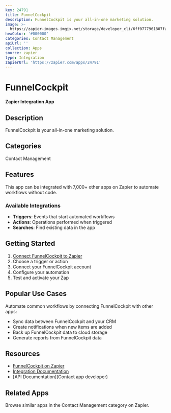 ```yaml
---
key: 24791
title: FunnelCockpit
description: FunnelCockpit is your all-in-one marketing solution.
image: >-
  https://zapier-images.imgix.net/storage/developer_cli/6ff0777961807fa01b2a7e3d3c0660d6.png?auto=format%2Ccompress&ixlib=python-3.0.0&q=50
hexColor: '#000000'
categories: Contact Management
apiUrl: ''
collection: Apps
source: zapier
type: Integration
zapierUrl: 'https://zapier.com/apps/24791'
---
```

# FunnelCockpit

**Zapier Integration App**

## Description

FunnelCockpit is your all-in-one marketing solution.

## Categories

Contact Management

## Features

This app can be integrated with 7,000+ other apps on Zapier to automate workflows without code.

### Available Integrations

- **Triggers**: Events that start automated workflows
- **Actions**: Operations performed when triggered
- **Searches**: Find existing data in the app

## Getting Started

1. [Connect FunnelCockpit to Zapier](https://zapier.com/apps/24791)
2. Choose a trigger or action
3. Connect your FunnelCockpit account
4. Configure your automation
5. Test and activate your Zap

## Popular Use Cases

Automate common workflows by connecting FunnelCockpit with other apps:

- Sync data between FunnelCockpit and your CRM
- Create notifications when new items are added
- Back up FunnelCockpit data to cloud storage
- Generate reports from FunnelCockpit data

## Resources

- [FunnelCockpit on Zapier](https://zapier.com/apps/24791)
- [Integration Documentation](https://zapier.com/apps/24791/integrations)
- [API Documentation](Contact app developer)

## Related Apps

Browse similar apps in the Contact Management category on Zapier.

